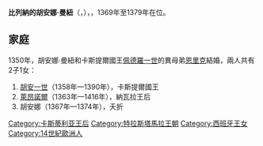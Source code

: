 {{Multiple issues|
{{Expand language|1=en|time=2021-02-01T16:33:51+00:00}}
{{Unreferenced|time=2021-02-01T16:33:51+00:00}}
}}
{{Infobox royalty|consort=yes
| name         = 比列納的胡安娜·曼紐
| succession   = 卡斯提爾王后
| image        = La reina Juana Manuel y una de sus hijas (Detalle del cuadro de la Virgen de Tobed).png
| reign        = 1369年3月23日 — 1379年3月29日
| house        = [[伊夫雷亞王朝|伊夫雷亞王朝]]
| father       = [[唐·胡安·曼紐|唐·胡安·曼紐]]
| mother       = 布蘭卡·努蕾斯
| birth_date   = 1339年
| death_date   = {{Death date and age|1381|3|27|1339|df=y}}
| death_place  = [[薩拉曼卡|薩拉曼卡]]
| burial_place = [[托萊多主教座堂|托萊多主教座堂]]
| religion     = [[羅馬天主教|羅馬天主教]]
}}
'''比列納的胡安娜·曼紐'''（{{lang-es|Juana Manuel de Villena}}，{{bd|1339年||1381年|3月27日}}），{{le|卡斯提爾王后|List of Castilian consorts}}，1369年至1379年在位。

== 家庭 ==
1350年，胡安娜·曼紐和卡斯提爾國王[[佩德羅一世_(卡斯提爾)|佩德羅一世]]的異母弟[[恩里克二世_(卡斯提爾)|恩里克]]結婚，兩人共有2子1女：
# [[胡安一世_(卡斯提爾)|胡安一世]]（1358年—1390年），卡斯提爾國王
# [[卡斯提爾的萊昂諾爾_(1363-1416)|萊昂諾爾]]（1363年—1416年），納瓦拉王后
# 胡安娜（1367年—1374年），夭折

[[Category:卡斯蒂利亚王后|Category:卡斯蒂利亚王后]]
[[Category:特拉斯塔馬拉王朝|Category:特拉斯塔馬拉王朝]]
[[Category:西班牙王女|Category:西班牙王女]]
[[Category:14世紀歐洲人|Category:14世紀歐洲人]]